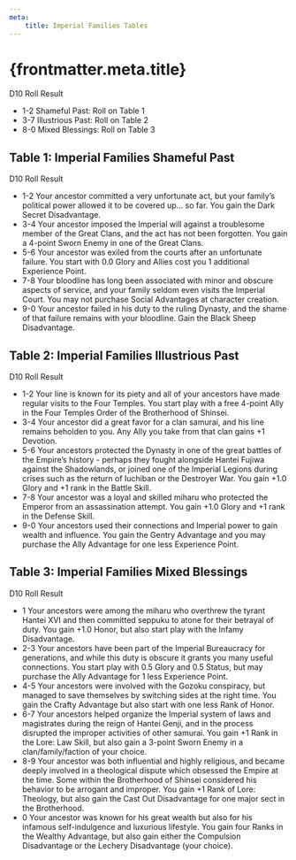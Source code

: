 ```yaml
---
meta:
    title: Imperial Families Tables
---
```

# {frontmatter.meta.title}

D10 Roll Result

- 1-2 Shameful Past: Roll on Table 1
- 3-7 Illustrious Past: Roll on Table 2
- 8-0 Mixed Blessings: Roll on Table 3

## <span>Table 1: Imperial Families Shameful Past</span>

D10 Roll Result

- 1-2 Your ancestor committed a very unfortunate act, but your family’s political power allowed it to be covered up&#8230; so far. You gain the Dark Secret Disadvantage.
- 3-4 Your ancestor imposed the Imperial will against a troublesome member of the Great Clans, and the act has not been forgotten. You gain a 4-point Sworn Enemy in one of the Great Clans.
- 5-6 Your ancestor was exiled from the courts after an unfortunate failure. You start with 0.0 Glory and Allies cost you 1 additional Experience Point.
- 7-8 Your bloodline has long been associated with minor and obscure aspects of service, and your family seldom even visits the Imperial Court. You may not purchase Social Advantages at character creation.
- 9-0 Your ancestor failed in his duty to the ruling Dynasty, and the shame of that failure remains with your bloodline. Gain the Black Sheep Disadvantage.

## <span>Table 2: Imperial Families Illustrious Past</span>

D10 Roll Result

- 1-2 Your line is known for its piety and all of your ancestors have made regular visits to the Four Temples. You start play with a free 4-point Ally in the Four Temples Order of the Brotherhood of Shinsei.
- 3-4 Your ancestor did a great favor for a clan samurai, and his line remains beholden to you. Any Ally you take from that clan gains +1 Devotion.
- 5-6 Your ancestors protected the Dynasty in one of the great battles of the Empire’s history - perhaps they fought alongside Hantei Fujiwa against the Shadowlands, or joined one of the Imperial Legions during crises such as the return of Iuchiban or the Destroyer War. You gain +1.0 Glory and +1 rank in the Battle Skill.
- 7-8 Your ancestor was a loyal and skilled miharu who protected the Emperor from an assassination attempt. You gain +1.0 Glory and +1 rank in the Defense Skill.
- 9-0 Your ancestors used their connections and Imperial power to gain wealth and influence. You gain the Gentry Advantage and you may purchase the Ally Advantage for one less Experience Point.

## <span>Table 3: Imperial Families Mixed Blessings</span>

D10 Roll Result

- 1 Your ancestors were among the miharu who overthrew the tyrant Hantei XVI and then committed seppuku to atone for their betrayal of duty. You gain +1.0 Honor, but also start play with the Infamy Disadvantage.
- 2-3 Your ancestors have been part of the Imperial Bureaucracy for generations, and while this duty is obscure it grants you many useful connections. You start play with 0.5 Glory and 0.5 Status, but may purchase the Ally Advantage for 1 less Experience Point.
- 4-5 Your ancestors were involved with the Gozoku conspiracy, but managed to save themselves by switching sides at the right time. You gain the Crafty Advantage but also start with one less Rank of Honor.
- 6-7 Your ancestors helped organize the Imperial system of laws and magistrates during the reign of Hantei Genji, and in the process disrupted the improper activities of other samurai. You gain +1 Rank in the Lore: Law Skill, but also gain a 3-point Sworn Enemy in a clan/family/faction of your choice.
- 8-9 Your ancestor was both influential and highly religious, and became deeply involved in a theological dispute which obsessed the Empire at the time. Some within the Brotherhood of Shinsei considered his behavior to be arrogant and improper. You gain +1 Rank of Lore: Theology, but also gain the Cast Out Disadvantage for one major sect in the Brotherhood.
- 0 Your ancestor was known for his great wealth but also for his infamous self-indulgence and luxurious lifestyle. You gain four Ranks in the Wealthy Advantage, but also gain either the Compulsion Disadvantage or the Lechery Disadvantage (your choice).

